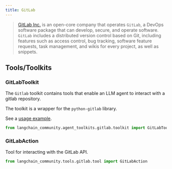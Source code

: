 ```yaml
---
title: GitLab
---
```


>[GitLab Inc.](https://about.gitlab.com/) is an open-core company
> that operates `GitLab`, a DevOps software package that can develop,
> secure, and operate software. `GitLab` includes a distributed version
> control based on Git, including features such as access control, bug tracking,
> software feature requests, task management, and wikis for every project,
> as well as snippets.


## Tools/Toolkits

### GitLabToolkit

The `Gitlab` toolkit contains tools that enable an LLM agent to interact with a gitlab repository.

The toolkit is a wrapper for the `python-gitlab` library.

See a [usage example](/oss/javascript/integrations/tools/gitlab).

```python
from langchain_community.agent_toolkits.gitlab.toolkit import GitLabToolkit
```

### GitLabAction

Tool for interacting with the GitLab API.

```python
from langchain_community.tools.gitlab.tool import GitLabAction
```
